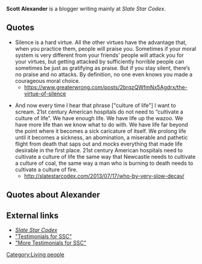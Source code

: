 '''Scott Alexander''' is a blogger writing mainly at ''Slate Star Codex''.

==Quotes==

* Silence is a hard virtue. All the other virtues have the advantage that, when you practice them, people will praise you. Sometimes if your moral system is very different from your friends’ people will attack you for your virtues, but getting attacked by sufficiently horrible people can sometimes be just as gratifying as praise. But if you stay silent, there’s no praise and no attacks. By definition, no one even knows you made a courageous moral choice.
** https://www.greaterwrong.com/posts/2brqzQWfmNx5Agdrx/the-virtue-of-silence

* And now every time I hear that phrase <nowiki>[</nowiki>"culture of life"<nowiki>]</nowiki> I want to scream. 21st century American hospitals do not need to “cultivate a culture of life”. We have enough life. We have life up the wazoo. We have more life than we know what to do with. We have life far beyond the point where it becomes a sick caricature of itself. We prolong life until it becomes a sickness, an abomination, a miserable and pathetic flight from death that saps out and mocks everything that made life desirable in the first place. 21st century American hospitals need to cultivate a culture of life the same way that Newcastle needs to cultivate a culture of coal, the same way a man who is burning to death needs to cultivate a culture of fire.
** http://slatestarcodex.com/2013/07/17/who-by-very-slow-decay/

==Quotes about Alexander==

==External links==

* [http://slatestarcodex.com/ ''Slate Star Codex'']
* [http://slatestarcodex.com/2016/02/08/testimonials-for-ssc/ "Testimonials for SSC"]
* [http://slatestarcodex.com/2018/02/13/more-testimonials-for-ssc/ "More Testimonials for SSC"]

{{DEFAULTSORT:Alexander, Scott}}
[[Category:Living people]]
